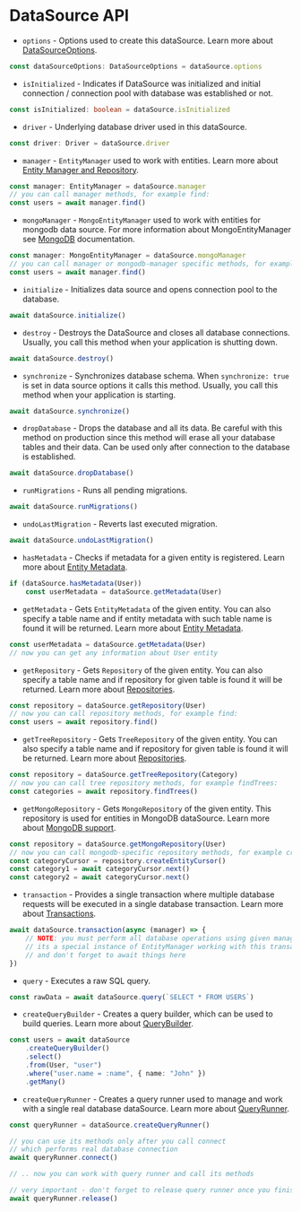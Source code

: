 # DataSource API

-   `options` - Options used to create this dataSource.
    Learn more about [DataSourceOptions](data-source-options).

```typescript
const dataSourceOptions: DataSourceOptions = dataSource.options
```

-   `isInitialized` - Indicates if DataSource was initialized and initial connection / connection pool with database was established or not.

```typescript
const isInitialized: boolean = dataSource.isInitialized
```

-   `driver` - Underlying database driver used in this dataSource.

```typescript
const driver: Driver = dataSource.driver
```

-   `manager` - `EntityManager` used to work with entities.
    Learn more about [Entity Manager and Repository](working-with-entity-manager).

```typescript
const manager: EntityManager = dataSource.manager
// you can call manager methods, for example find:
const users = await manager.find()
```

-   `mongoManager` - `MongoEntityManager` used to work with entities for mongodb data source.
    For more information about MongoEntityManager see [MongoDB](mongodb) documentation.

```typescript
const manager: MongoEntityManager = dataSource.mongoManager
// you can call manager or mongodb-manager specific methods, for example find:
const users = await manager.find()
```

-   `initialize` - Initializes data source and opens connection pool to the database.

```typescript
await dataSource.initialize()
```

-   `destroy` - Destroys the DataSource and closes all database connections.
    Usually, you call this method when your application is shutting down.

```typescript
await dataSource.destroy()
```

-   `synchronize` - Synchronizes database schema. When `synchronize: true` is set in data source options it calls this method.
    Usually, you call this method when your application is starting.

```typescript
await dataSource.synchronize()
```

-   `dropDatabase` - Drops the database and all its data.
    Be careful with this method on production since this method will erase all your database tables and their data.
    Can be used only after connection to the database is established.

```typescript
await dataSource.dropDatabase()
```

-   `runMigrations` - Runs all pending migrations.

```typescript
await dataSource.runMigrations()
```

-   `undoLastMigration` - Reverts last executed migration.

```typescript
await dataSource.undoLastMigration()
```

-   `hasMetadata` - Checks if metadata for a given entity is registered.
    Learn more about [Entity Metadata](entity-metadata).

```typescript
if (dataSource.hasMetadata(User))
    const userMetadata = dataSource.getMetadata(User)
```

-   `getMetadata` - Gets `EntityMetadata` of the given entity.
    You can also specify a table name and if entity metadata with such table name is found it will be returned.
    Learn more about [Entity Metadata](entity-metadata).

```typescript
const userMetadata = dataSource.getMetadata(User)
// now you can get any information about User entity
```

-   `getRepository` - Gets `Repository` of the given entity.
    You can also specify a table name and if repository for given table is found it will be returned.
    Learn more about [Repositories](working-with-repository).

```typescript
const repository = dataSource.getRepository(User)
// now you can call repository methods, for example find:
const users = await repository.find()
```

-   `getTreeRepository` - Gets `TreeRepository` of the given entity.
    You can also specify a table name and if repository for given table is found it will be returned.
    Learn more about [Repositories](working-with-repository).

```typescript
const repository = dataSource.getTreeRepository(Category)
// now you can call tree repository methods, for example findTrees:
const categories = await repository.findTrees()
```

-   `getMongoRepository` - Gets `MongoRepository` of the given entity.
    This repository is used for entities in MongoDB dataSource.
    Learn more about [MongoDB support](mongodb).

```typescript
const repository = dataSource.getMongoRepository(User)
// now you can call mongodb-specific repository methods, for example createEntityCursor:
const categoryCursor = repository.createEntityCursor()
const category1 = await categoryCursor.next()
const category2 = await categoryCursor.next()
```

-   `transaction` - Provides a single transaction where multiple database requests will be executed in a single database transaction.
    Learn more about [Transactions](transactions).

```typescript
await dataSource.transaction(async (manager) => {
    // NOTE: you must perform all database operations using given manager instance
    // its a special instance of EntityManager working with this transaction
    // and don't forget to await things here
})
```

-   `query` - Executes a raw SQL query.

```typescript
const rawData = await dataSource.query(`SELECT * FROM USERS`)
```

-   `createQueryBuilder` - Creates a query builder, which can be used to build queries.
    Learn more about [QueryBuilder](select-query-builder).

```typescript
const users = await dataSource
    .createQueryBuilder()
    .select()
    .from(User, "user")
    .where("user.name = :name", { name: "John" })
    .getMany()
```

-   `createQueryRunner` - Creates a query runner used to manage and work with a single real database dataSource.
    Learn more about [QueryRunner](query-runner).

```typescript
const queryRunner = dataSource.createQueryRunner()

// you can use its methods only after you call connect
// which performs real database connection
await queryRunner.connect()

// .. now you can work with query runner and call its methods

// very important - don't forget to release query runner once you finished working with it
await queryRunner.release()
```
